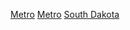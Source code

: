{{United States topic|prefix=:Category:|suffix=都會區|navbar=plain|state=expanded}}

[[Category:南達科他州聚居地|Metro]]
[[Category:南達科他州人口|Metro]]
[[Category:美國各州城市群|South Dakota]]